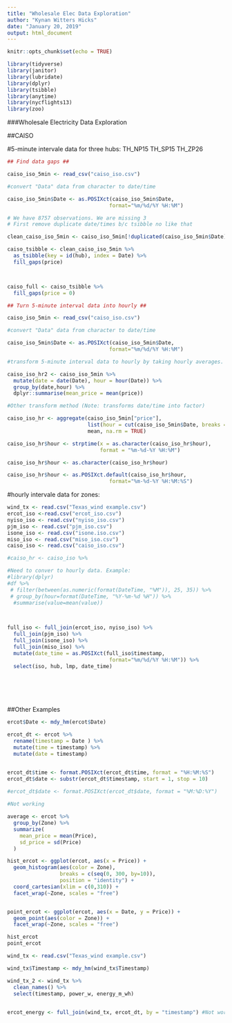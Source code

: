 ---
title: "Wholesale Elec Data Exploration"
author: "Kynan Witters Hicks"
date: "January 20, 2019"
output: html_document
---

```{r setup, include=FALSE}
knitr::opts_chunk$set(echo = TRUE)
```

```{r library, message = FALSE}

library(tidyverse)
library(janitor)
library(lubridate)
library(dplyr)
library(tsibble)
library(anytime)
library(nycflights13)
library(zoo)

```


###Wholesale Electricity Data Exploration

##CAISO

#5-minute intervale data for three hubs: 
TH_NP15
TH_SP15
TH_ZP26

```{r}

## Find data gaps ##

caiso_iso_5min <- read_csv("caiso_iso.csv")

#convert "Data" data from character to date/time

caiso_iso_5min$Date <- as.POSIXct(caiso_iso_5min$Date,
                                 format="%m/%d/%Y %H:%M")

# We have 8757 observations. We are missing 3
# First remove duplicate date/times b/c tsibble no like that 

clean_caiso_iso_5min <- caiso_iso_5min[!duplicated(caiso_iso_5min$Date),]

caiso_tsibble <- clean_caiso_iso_5min %>%
  as_tsibble(key = id(hub), index = Date) %>% 
  fill_gaps(price)



caiso_full <- caiso_tsibble %>% 
  fill_gaps(price = 0)

```


```{r message=FALSE}

## Turn 5-minute interval data into hourly ##

caiso_iso_5min <- read_csv("caiso_iso.csv")

#convert "Data" data from character to date/time

caiso_iso_5min$Date <- as.POSIXct(caiso_iso_5min$Date,
                                 format="%m/%d/%Y %H:%M")

#transform 5-minute interval data to hourly by taking hourly averages. 

caiso_iso_hr2 <- caiso_iso_5min %>% 
  mutate(date = date(Date), hour = hour(Date)) %>% 
  group_by(date,hour) %>% 
  dplyr::summarise(mean_price = mean(price))

#Other transform method (Note: transforms date/time into factor)

caiso_iso_hr <- aggregate(caiso_iso_5min["price"],
                          list(hour = cut(caiso_iso_5min$Date, breaks = "hour")),
                          mean, na.rm = TRUE)

caiso_iso_hr$hour <- strptime(x = as.character(caiso_iso_hr$hour),
                              format = "%m-%d-%Y %H:%M")

caiso_iso_hr$hour <- as.character(caiso_iso_hr$hour)

caiso_iso_hr$hour <- as.POSIXct.default(caiso_iso_hr$hour,
                                 format="%m-%d-%Y %H:%M:%S")


```




#hourly intervale data for zones: 

```{r data}

wind_tx <- read.csv("Texas_wind example.csv")
ercot_iso <-read.csv("ercot_iso.csv")
nyiso_iso <- read.csv("nyiso_iso.csv")
pjm_iso <- read.csv("pjm_iso.csv")
isone_iso <- read.csv("isone.iso.csv")
miso_iso <- read.csv("miso_iso.csv")
caiso_iso <- read.csv("caiso_iso.csv")

```

```{r merge_files}

#caiso_hr <- caiso_iso %>% 

#Need to conver to hourly data. Example:
#library(dplyr)
#df %>% 
 # filter(between(as.numeric(format(DateTime, "%M")), 25, 35)) %>% 
 # group_by(hour=format(DateTime, "%Y-%m-%d %H")) %>%
  #summarise(value=mean(value))
  


full_iso <- full_join(ercot_iso, nyiso_iso) %>% 
  full_join(pjm_iso) %>% 
  full_join(isone_iso) %>% 
  full_join(miso_iso) %>% 
  mutate(date_time = as.POSIXct(full_iso$timestamp,
                                 format="%m/%d/%Y %H:%M")) %>% 
  select(iso, hub, lmp, date_time)







```








##Other Examples

```{r wrangle}

ercot$Date <- mdy_hm(ercot$Date)

ercot_dt <- ercot %>%
  rename(timestamp = Date ) %>% 
  mutate(time = timestamp) %>% 
  mutate(date = timestamp)


ercot_dt$time <- format.POSIXct(ercot_dt$time, format = "%H:%M:%S")
ercot_dt$date <- substr(ercot_dt$timestamp, start = 1, stop = 10)

#ercot_dt$date <- format.POSIXct(ercot_dt$date, format = "%M:%D:%Y")
 
#Not working


```

```{r summarize}

average <- ercot %>% 
  group_by(Zone) %>% 
  summarize(
    mean_price = mean(Price),
    sd_price = sd(Price)
  )

```


```{r visualize}

hist_ercot <- ggplot(ercot, aes(x = Price)) +
  geom_histogram(aes(color = Zone),
                 breaks = c(seq(0, 300, by=10)),
                 position = "identity") +
  coord_cartesian(xlim = c(0,310)) +
  facet_wrap(~Zone, scales = "free")


point_ercot <- ggplot(ercot, aes(x = Date, y = Price)) +
  geom_point(aes(color = Zone)) +
  facet_wrap(~Zone, scales = "free")

hist_ercot
point_ercot

```

```{r energy_model}

wind_tx <- read.csv("Texas_wind example.csv")

wind_tx$Timestamp <- mdy_hm(wind_tx$Timestamp)

wind_tx_2 <- wind_tx %>% 
  clean_names() %>% 
  select(timestamp, power_w, energy_m_wh)
  

ercot_energy <- full_join(wind_tx, ercot_dt, by = "timestamp") #Not working

```


